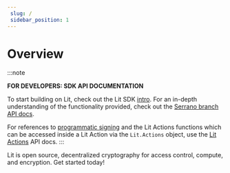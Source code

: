 ```yaml
--- 
 slug: /
 sidebar_position: 1
--- 
```


# Overview

:::note

**FOR DEVELOPERS: SDK API DOCUMENTATION**

To start building on Lit, check out the Lit SDK [intro](/SDK/intro.mdx). For an in-depth understanding of the functionality provided, check out the [Serrano branch API docs](https://serrano-sdk-docs.litprotocol.com/#welcome). 

For references to [programmatic signing](/coreConcepts/LitActionsAndPKPs/intro.md) and the Lit Actions functions which can be accessed inside a Lit Action via the `Lit.Actions` object, use the [Lit Actions](http://actions-docs.litprotocol.com/) API docs.
:::

Lit is open source, decentralized cryptography for access control, compute, and encryption.
Get started today!

<QuickStartSection title="Quick Start"></QuickStartSection>
<CoreConceptsSection title="Core Concepts"></CoreConceptsSection>
<LearnCodeSection title="Learn through Code"></LearnCodeSection>
<EcosystemSection title="Explore the Lit Ecosystem"></EcosystemSection>
